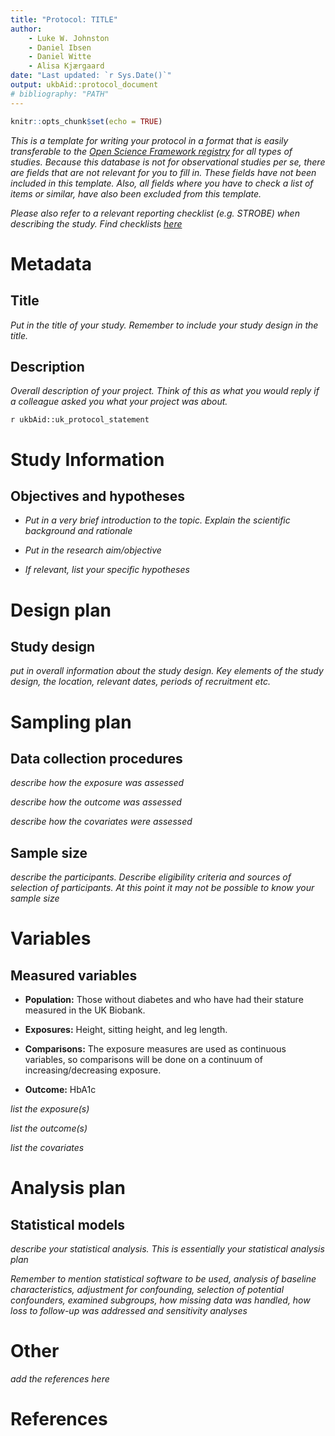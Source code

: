 ```yaml
---
title: "Protocol: TITLE"
author: 
    - Luke W. Johnston
    - Daniel Ibsen
    - Daniel Witte
    - Alisa Kjærgaard
date: "Last updated: `r Sys.Date()`"
output: ukbAid::protocol_document
# bibliography: "PATH"
---
```


```r
knitr::opts_chunk$set(echo = TRUE)
```

*This is a template for writing your protocol in a format that is easily
transferable to the [Open Science Framework registry](https://osf.io/)
for all types of studies. Because this database is not for observational
studies per se, there are fields that are not relevant for you to fill
in. These fields have not been included in this template. Also, all
fields where you have to check a list of items or similar, have also
been excluded from this template.*

*Please also refer to a relevant reporting checklist (e.g. STROBE) when
describing the study. Find checklists
[here](https://www.equator-network.org/)*

# Metadata

## Title

*Put in the title of your study. Remember to include your study design
in the title.*

## Description

*Overall description of your project. Think of this as what you would
reply if a colleague asked you what your project was about.*

<!-- NOTE: Keep the inline R code below. This inserts the standard UKB statement. -->

`r ukbAid::uk_protocol_statement`

# Study Information

## Objectives and hypotheses

-   *Put in a very brief introduction to the topic. Explain the
    scientific background and rationale*

-   *Put in the research aim/objective*

-   *If relevant, list your specific hypotheses*

# Design plan

## Study design

*put in overall information about the study design. Key elements of the
study design, the location, relevant dates, periods of recruitment etc.*

# Sampling plan

## Data collection procedures

*describe how the exposure was assessed*

*describe how the outcome was assessed*

*describe how the covariates were assessed*

## Sample size

*describe the participants. Describe eligibility criteria and sources of
selection of participants. At this point it may not be possible to know
your sample size*

# Variables

## Measured variables

-   **Population:** Those without diabetes and who have had their
    stature measured in the UK Biobank.

-   **Exposures:** Height, sitting height, and leg length.

-   **Comparisons:** The exposure measures are used as continuous
    variables, so comparisons will be done on a continuum of
    increasing/decreasing exposure.

-   **Outcome:** HbA1c

*list the exposure(s)*

*list the outcome(s)*

*list the covariates*

# Analysis plan

## Statistical models

*describe your statistical analysis. This is essentially your
statistical analysis plan*

*Remember to mention statistical software to be used, analysis of
baseline characteristics, adjustment for confounding, selection of
potential confounders, examined subgroups, how missing data was handled,
how loss to follow-up was addressed and sensitivity analyses*

# Other

*add the references here*

# References
